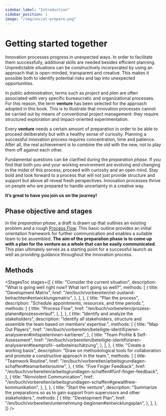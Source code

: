 ```yaml
---
sidebar_label: "Introduction"
sidebar_position: 1
image: "/img/social-prepare.png"
---
```



# Getting started together

Innovation processes progress in unexpected ways. In order to facilitate them successfully, additional skills are needed besides efficient planning. Unpredictable situations can be constructively incorporated by using an approach that is open-minded, transparent and creative. This makes it possible both to identify potential risks and tap into unexpected opportunities.

In public administration, terms such as _project_ and _plan_ are often associated with very specific bureaucratic and organizational processes. For this reason, the term **venture** has been selected for the approach adopted in this book. This is to illustrate that innovation processes cannot be carried out by means of conventional project management: they require structured exploration and impact-oriented experimentation.

Every **venture** needs a certain amount of preparation in order to be able to proceed deliberately but with a healthy sense of curiosity. Planning a successful innovation process requires concentration, time and patience. After all, the real achievement is to combine the old with the new, not to play them off against each other.

Fundamental questions can be clarified during the _preparation phase_. If you find that both you and your working environment are evolving and changing in the midst of this process, proceed with curiosity and an open mind. Stay bold and look forward to a process that will not just provide structure and support but above all reveal fresh perspectives. Innovation processes thrive on people who are prepared to handle uncertainty in a creative way.

**It’s great to have you join us on the journey!**

## Phase objective and stages

In the _preparation phase_, a draft is drawn up that outlines an existing problem and a rough [Process Flow](/en/buch/vorbereiten/prozess-planen). This basic outline provides an initial orientation framework for further communication and enables a suitable team to be assembled. **The aim of the preparation phase is to come up with a plan for the venture as a whole that can be easily communicated**. This plan ultimately serves as a starting point for a successful launch as well as providing guidance throughout the innovation process.

## Methods

<StagesToc
  stages={[
    {
      title: "Consider the current situation",
      description: "What is going well right now? What isn’t going so well?",
      methods: [
        {
          title: "Development Matrix",
          href: "/en/buch/vorbereiten/ist-zustand-betrachten#entwicklungsmatrix",
        },
      ],
    },
    {
      title: "Plan the process",
      description: "Schedule appointments, resources, and time periods.",
      methods: [
        {
          title: "Process Flow",
          href: "/en/buch/vorbereiten/prozess-planen#prozessverlauf",
        },
      ],
    },
    {
      title: "Identify and analyze the stakeholders",
      description:
        "Identify all stakeholders, structure and assemble the team based on members’ expertise.",
      methods: [
        {
          title: "Map Out Players",
          href: "/en/buch/vorbereiten/beteiligte-identifizieren-analysieren#mitspielerinnen-kartieren",
        },
        {
          title: "Team Profile & Self-Assessment",
          href: "/en/buch/vorbereiten/beteiligte-identifizieren-analysieren#teamprofil--selbsteinschätzung",
        },
      ],
    },
    {
      title: "Create a working basis",
      description:
        "Draw on methodological tools for collaboration and promote a constructive approach in the team.",
      methods: [
        {
          title: "Teamwork Routine",
          href: "/en/buch/vorbereiten/arbeitsgrundlagen-schaffen#teamarbeitsroutine",
        },
        {
          title: "Five Finger Feedback",
          href: "/en/buch/vorbereiten/arbeitsgrundlagen-schaffen#fünf-finger-feedback",
        },
        {
          title: "Nonviolent Communication",
          href: "/en/buch/vorbereiten/arbeitsgrundlagen-schaffen#gewaltfreie-kommunikation",
        },
      ],
    },
    {
      title: "Start the venture",
      description:
        "Summarize the preparations so as to gain support from supervisors and other stakeholders.",
      methods: [
        {
          title: "Development Plan",
          href: "/en/buch/vorbereiten/unternehmung-beginnen#entwicklungsplan",
        },
      ],
    },
  ]}
/>
